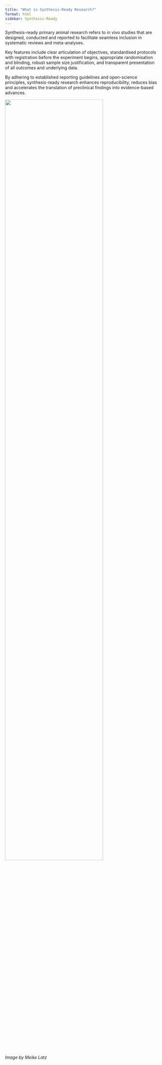 ```yaml
---
title: "What is Synthesis-Ready Research?"
format: html
sidebar: Synthesis-Ready
---
```


Synthesis-ready primary animal research refers to in vivo studies that are designed, conducted and reported to facilitate seamless inclusion in systematic reviews and meta-analyses.

Key features include clear articulation of objectives, standardised protocols with registration before the experiment begins, appropriate randomisation and blinding, robust sample size justification, and transparent presentation of all outcomes and underlying data.

By adhering to established reporting guidelines and open-science principles, synthesis-ready research enhances reproducibility, reduces bias and accelerates the translation of preclinical findings into evidence-based advances.

![](/images/COReS_community.jpg){width="80%" fig-align="center"}

*Image by Meike Latz*
